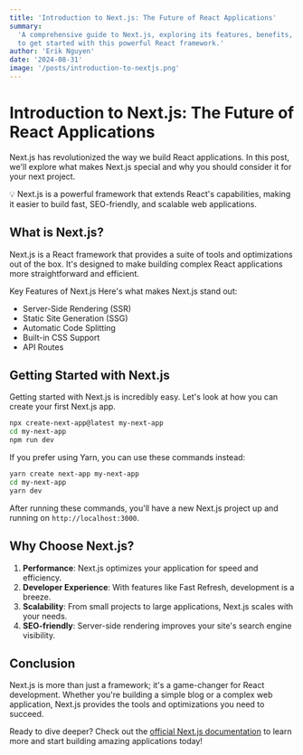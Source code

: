 ```yaml
---
title: 'Introduction to Next.js: The Future of React Applications'
summary:
  'A comprehensive guide to Next.js, exploring its features, benefits, and how
  to get started with this powerful React framework.'
author: 'Erik Nguyen'
date: '2024-08-31'
image: '/posts/introduction-to-nextjs.png'
---
```


# Introduction to Next.js: The Future of React Applications

Next.js has revolutionized the way we build React applications. In this post,
we'll explore what makes Next.js special and why you should consider it for your
next project.

<Callout>
  💡 Next.js is a powerful framework that extends React's capabilities, making
  it easier to build fast, SEO-friendly, and scalable web applications.
</Callout>

## What is Next.js?

Next.js is a React framework that provides a suite of tools and optimizations
out of the box. It's designed to make building complex React applications more
straightforward and efficient.

<Card>
  <CardHeader>
    <CardTitle>Key Features of Next.js</CardTitle>
    <CardDescription>Here's what makes Next.js stand out:</CardDescription>
  </CardHeader>
  <CardContent>
    <ul>
      <li>Server-Side Rendering (SSR)</li>
      <li>Static Site Generation (SSG)</li>
      <li>Automatic Code Splitting</li>
      <li>Built-in CSS Support</li>
      <li>API Routes</li>
    </ul>
  </CardContent>
</Card>

## Getting Started with Next.js

Getting started with Next.js is incredibly easy. Let's look at how you can
create your first Next.js app.

```bash
npx create-next-app@latest my-next-app
cd my-next-app
npm run dev
```

If you prefer using Yarn, you can use these commands instead:

```bash
yarn create next-app my-next-app
cd my-next-app
yarn dev
```

After running these commands, you'll have a new Next.js project up and running
on `http://localhost:3000`.

## Why Choose Next.js?

1. **Performance**: Next.js optimizes your application for speed and efficiency.
2. **Developer Experience**: With features like Fast Refresh, development is a
   breeze.
3. **Scalability**: From small projects to large applications, Next.js scales
   with your needs.
4. **SEO-friendly**: Server-side rendering improves your site's search engine
   visibility.

## Conclusion

Next.js is more than just a framework; it's a game-changer for React
development. Whether you're building a simple blog or a complex web application,
Next.js provides the tools and optimizations you need to succeed.

Ready to dive deeper? Check out the
[official Next.js documentation](https://nextjs.org/docs) to learn more and
start building amazing applications today!
